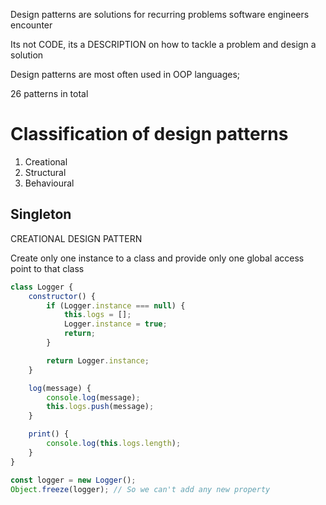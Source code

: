 Design patterns are solutions for recurring problems software engineers encounter

Its not CODE, its a DESCRIPTION on how to tackle a problem and design a solution

Design patterns are most often used in OOP languages;

26 patterns in total

# Classification of design patterns

1. Creational
2. Structural
3. Behavioural

## Singleton

CREATIONAL DESIGN PATTERN

Create only one instance to a class and provide only one global access point to that class

```js
class Logger {
	constructor() {
		if (Logger.instance === null) {
			this.logs = [];
			Logger.instance = true;
			return;
		}

		return Logger.instance;
	}

	log(message) {
		console.log(message);
		this.logs.push(message);
	}

	print() {
		console.log(this.logs.length);
	}
}

const logger = new Logger();
Object.freeze(logger); // So we can't add any new property
```

